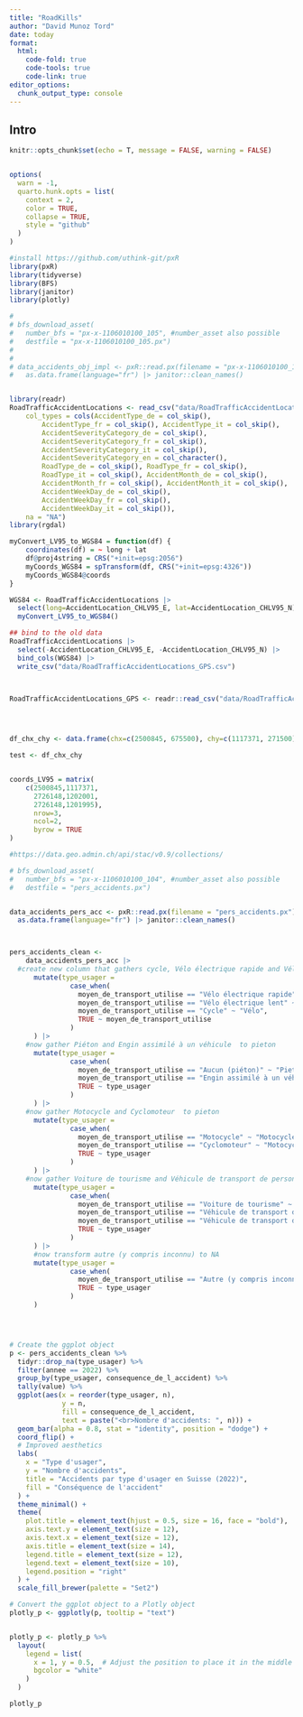 ```yaml
---
title: "RoadKills"
author: "David Munoz Tord"
date: today
format:
  html:
    code-fold: true
    code-tools: true
    code-link: true
editor_options: 
  chunk_output_type: console
---
```


## Intro

```r
knitr::opts_chunk$set(echo = T, message = FALSE, warning = FALSE)


options(
  warn = -1,
  quarto.hunk.opts = list(
    context = 2,
    color = TRUE,
    collapse = TRUE,
    style = "github"
  )
)

#install https://github.com/uthink-git/pxR
library(pxR) 
library(tidyverse)
library(BFS)
library(janitor)
library(plotly)


```


```r

# 
# bfs_download_asset(
#   number_bfs = "px-x-1106010100_105", #number_asset also possible
#   destfile = "px-x-1106010100_105.px")
# 
# 
# data_accidents_obj_impl <- pxR::read.px(filename = "px-x-1106010100_105.px") |>
#   as.data.frame(language="fr") |> janitor::clean_names()


library(readr)
RoadTrafficAccidentLocations <- read_csv("data/RoadTrafficAccidentLocations.csv", 
    col_types = cols(AccidentType_de = col_skip(), 
        AccidentType_fr = col_skip(), AccidentType_it = col_skip(), 
        AccidentSeverityCategory_de = col_skip(), 
        AccidentSeverityCategory_fr = col_skip(), 
        AccidentSeverityCategory_it = col_skip(), 
        AccidentSeverityCategory_en = col_character(), 
        RoadType_de = col_skip(), RoadType_fr = col_skip(), 
        RoadType_it = col_skip(), AccidentMonth_de = col_skip(), 
        AccidentMonth_fr = col_skip(), AccidentMonth_it = col_skip(), 
        AccidentWeekDay_de = col_skip(), 
        AccidentWeekDay_fr = col_skip(), 
        AccidentWeekDay_it = col_skip()), 
    na = "NA")
library(rgdal)

myConvert_LV95_to_WGS84 = function(df) {
    coordinates(df) = ~ long + lat
    df@proj4string = CRS("+init=epsg:2056")
    myCoords_WGS84 = spTransform(df, CRS("+init=epsg:4326"))
    myCoords_WGS84@coords
}

WGS84 <- RoadTrafficAccidentLocations |> 
  select(long=AccidentLocation_CHLV95_E, lat=AccidentLocation_CHLV95_N) |> 
  myConvert_LV95_to_WGS84()

## bind to the old data
RoadTrafficAccidentLocations |>
  select(-AccidentLocation_CHLV95_E, -AccidentLocation_CHLV95_N) |> 
  bind_cols(WGS84) |> 
  write_csv("data/RoadTrafficAccidentLocations_GPS.csv")
  


RoadTrafficAccidentLocations_GPS <- readr::read_csv("data/RoadTrafficAccidentLocations_GPS.csv")




df_chx_chy <- data.frame(chx=c(2500845, 675500), chy=c(1117371, 271500))

test <- df_chx_chy


coords_LV95 = matrix(
    c(2500845,1117371,
      2726148,1202001,
      2726148,1201995),
      nrow=3,
      ncol=2,
      byrow = TRUE
)


```

<!-- myConvert_LV95_to_WGS84(LV95) |>  -->
<!--   as.data.frame() |>  -->
<!--   ggplot(aes(x=E, y=N)) +  -->
<!--   geom_point() +  -->
<!--   coord_quickmap() +  -->
<!--   theme_bw() +  -->
<!--   labs(x="Longitude", y="Latitude") +  -->
<!--   ggtitle("Road Traffic Accident Locations") +  -->
<!--   theme(plot.title = element_text(hjust = 0.5)) +  -->
<!--   theme(axis.text.x = element_text(angle = 90, hjust = 1)) +  -->
<!--   theme(axis.text.y = element_text(angle = 0, hjust = 1)) +  -->
<!--   theme(axis.title.x = element_text(size = 12)) +  -->
<!--   theme(axis.title.y = element_text(size = 12)) +  -->
<!--   theme(axis.text = element_text(size = 10)) +  -->
<!--   theme(axis.title = element_text(size = 12)) +  -->
<!--   theme(plot.title = element_text(size = 14)) +  -->
<!--   theme(legend.title = element_text(size = 12)) +  -->
<!--   theme(legend.text = element_text(size = 10)) +  -->
<!--   theme(legend.position = "none") +  -->
<!--   theme(panel.grid.major = element_blank(), panel.grid.minor = element_blank()) +  -->
<!--   theme(panel.border = element_blank()) +  -->
<!--   theme(panel.background = element_blank()) +  -->
<!--   theme(plot.background = element_blank()) +  -->
<!--   theme(plot.margin = unit(c(0.5, 0.5, 0.5, 0.5), "cm")) +  -->
<!--   theme(legend.key = element_blank()) +  -->
<!--   theme(legend.key.size = unit(0.5, "cm")) +  -->
<!--   theme(legend.key.height = unit(0.5, "cm")) +  -->
<!--   theme(legend.key.width = unit(0.5, "cm")) +  -->
<!--   theme(legend.key.height = unit(0.5, "cm")) +  -->
<!--   theme(legend.key.width = unit(0.5, "cm")) +  -->
<!--   theme(legend.key.size = unit(0.5, "cm")) +  -->
<!--   theme(legend.key.size = unit(0.5, "cm"))  -->

  
```r
#https://data.geo.admin.ch/api/stac/v0.9/collections/

# bfs_download_asset(
#   number_bfs = "px-x-1106010100_104", #number_asset also possible
#   destfile = "pers_accidents.px")


data_accidents_pers_acc <- pxR::read.px(filename = "pers_accidents.px") |>
  as.data.frame(language="fr") |> janitor::clean_names()



pers_accidents_clean <-
    data_accidents_pers_acc |>
  #create new column that gathers cycle, Vélo électrique rapide and Vélo électrique lent into velo
      mutate(type_usager = 
               case_when(
                 moyen_de_transport_utilise == "Vélo électrique rapide" ~ "Vélo",
                 moyen_de_transport_utilise == "Vélo électrique lent" ~ "Vélo",
                 moyen_de_transport_utilise == "Cycle" ~ "Vélo",
                 TRUE ~ moyen_de_transport_utilise
               )
      ) |>
    #now gather Piéton and Engin assimilé à un véhicule  to pieton
      mutate(type_usager = 
               case_when(
                 moyen_de_transport_utilise == "Aucun (piéton)" ~ "Pieton + EAV",
                 moyen_de_transport_utilise == "Engin assimilé à un véhicule (EAV)" ~ "Pieton + EAV",
                 TRUE ~ type_usager
               )
      ) |>
    #now gather Motocycle and Cyclomoteur  to pieton
      mutate(type_usager = 
               case_when(
                 moyen_de_transport_utilise == "Motocycle" ~ "Motocycle",
                 moyen_de_transport_utilise == "Cyclomoteur" ~ "Motocycle",
                 TRUE ~ type_usager
               )
      ) |>
    #now gather Voiture de tourisme and Véhicule de transport de personnes  to voiture
      mutate(type_usager = 
               case_when(
                 moyen_de_transport_utilise == "Voiture de tourisme" ~ "Voiture",
                 moyen_de_transport_utilise == "Véhicule de transport de personnes" ~ "Voiture",
                 moyen_de_transport_utilise == "Véhicule de transport de choses" ~ "Voiture",
                 TRUE ~ type_usager
               )
      ) |>
      #now transform autre (y compris inconnu) to NA
      mutate(type_usager = 
               case_when(
                 moyen_de_transport_utilise == "Autre (y compris inconnu)" ~ NA_character_,
                 TRUE ~ type_usager
               )
      ) 




# Create the ggplot object
p <- pers_accidents_clean %>%
  tidyr::drop_na(type_usager) %>%
  filter(annee == 2022) %>%
  group_by(type_usager, consequence_de_l_accident) %>%
  tally(value) %>%
  ggplot(aes(x = reorder(type_usager, n), 
             y = n, 
             fill = consequence_de_l_accident, 
             text = paste("<br>Nombre d'accidents: ", n))) +
  geom_bar(alpha = 0.8, stat = "identity", position = "dodge") +
  coord_flip() +
  # Improved aesthetics
  labs(
    x = "Type d'usager",
    y = "Nombre d'accidents",
    title = "Accidents par type d'usager en Suisse (2022)",
    fill = "Conséquence de l'accident"
  ) +
  theme_minimal() +
  theme(
    plot.title = element_text(hjust = 0.5, size = 16, face = "bold"),
    axis.text.y = element_text(size = 12),
    axis.text.x = element_text(size = 12),
    axis.title = element_text(size = 14),
    legend.title = element_text(size = 12),
    legend.text = element_text(size = 10),
    legend.position = "right"
  ) +
  scale_fill_brewer(palette = "Set2")

# Convert the ggplot object to a Plotly object
plotly_p <- ggplotly(p, tooltip = "text")


plotly_p <- plotly_p %>%
  layout(
    legend = list(
      x = 1, y = 0.5,  # Adjust the position to place it in the middle right
      bgcolor = "white"
    )
  )

plotly_p 


```
